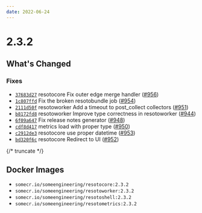 ```yaml
---
date: 2022-06-24
---
```


# 2.3.2

## What's Changed

### Fixes

- [`37683d27`](https://github.com/someengineering/resoto/commit/37683d27) <span class="badge badge--secondary">resotocore</span> Fix outer edge merge handler ([#956](https://github.com/someengineering/resoto/pull/956))
- [`1c807ffd`](https://github.com/someengineering/resoto/commit/1c807ffd) Fix the broken resotobundle job ([#954](https://github.com/someengineering/resoto/pull/954))
- [`2111d50f`](https://github.com/someengineering/resoto/commit/2111d50f) <span class="badge badge--secondary">resotoworker</span> Add a timeout to post_collect collectors ([#951](https://github.com/someengineering/resoto/pull/951))
- [`b8172fd8`](https://github.com/someengineering/resoto/commit/b8172fd8) <span class="badge badge--secondary">resotoworker</span> Improve type correctness in resotoworker ([#944](https://github.com/someengineering/resoto/pull/944))
- [`6f09a647`](https://github.com/someengineering/resoto/commit/6f09a647) Fix release notes generator ([#948](https://github.com/someengineering/resoto/pull/948))
- [`cdf8d417`](https://github.com/someengineering/resoto/commit/cdf8d417) <span class="badge badge--secondary">metrics</span> load with proper type ([#950](https://github.com/someengineering/resoto/pull/950))
- [`c2912de3`](https://github.com/someengineering/resoto/commit/c2912de3) <span class="badge badge--secondary">resotocore</span> use proper datetime ([#953](https://github.com/someengineering/resoto/pull/953))
- [`bd320f6c`](https://github.com/someengineering/resoto/commit/bd320f6c) <span class="badge badge--secondary">resotocore</span> Redirect to UI ([#952](https://github.com/someengineering/resoto/pull/952))

{/* truncate */}

## Docker Images

- `somecr.io/someengineering/resotocore:2.3.2`
- `somecr.io/someengineering/resotoworker:2.3.2`
- `somecr.io/someengineering/resotoshell:2.3.2`
- `somecr.io/someengineering/resotometrics:2.3.2`
